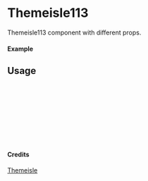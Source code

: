 
<Meta of={Themeisle113} title="Themeisle/Themeisle113" />

# Themeisle113

Themeisle113 component with different props.

#### Example

<Canvas of={Themeisle113.Primary} />

## Usage

```ts
import { Themeisle113 } from "yadl-ui";

const Example = () => {
  return (
      <Themeisle113 />
  );
};

export default Example;
```

#### Credits
[Themeisle](https://themeisle.com/illustrations/)
